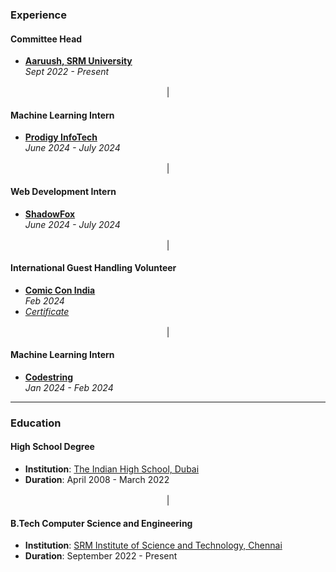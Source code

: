 ### Experience

#### Committee Head  
- **[Aaruush, SRM University](https://www.aaruush.org/)**  
  _Sept 2022 - Present_

<div style="text-align: center; margin: 1rem 0;">|</div>

#### Machine Learning Intern  
- **[Prodigy InfoTech](https://prodigyinfotech.dev/)**  
  _June 2024 - July 2024_

<div style="text-align: center; margin: 1rem 0;">|</div>

#### Web Development Intern  
- **[ShadowFox](https://www.shadowfox.in/)**  
  _June 2024 - July 2024_

<div style="text-align: center; margin: 1rem 0;">|</div>

#### International Guest Handling Volunteer  
- **[Comic Con India](https://www.comicconindia.com/)**  
  _Feb 2024_  
- [_Certificate_](https://media.licdn.com/dms/image/v2/D4D2DAQGa7qiWdnz8Jg/profile-treasury-image-shrink_1280_1280/profile-treasury-image-shrink_1280_1280/0/1708282652086?e=1737720000&v=beta&t=ft6fxEx0Z-9ZOmIIaaewtNuEgdRa_wpMAo5-x-QpQTk)

<div style="text-align: center; margin: 1rem 0;">|</div>

#### Machine Learning Intern  
- **[Codestring](https://codestring.in/)**  
  _Jan 2024 - Feb 2024_

---

### Education

#### High School Degree
- **Institution**: [The Indian High School, Dubai](https://ihsdubai.org/)  
- **Duration**: April 2008 - March 2022

<div style="text-align: center; margin: 1rem 0;">|</div>

#### B.Tech Computer Science and Engineering
- **Institution**: [SRM Institute of Science and Technology, Chennai](https://www.srmist.edu.in/)  
- **Duration**: September 2022 - Present
